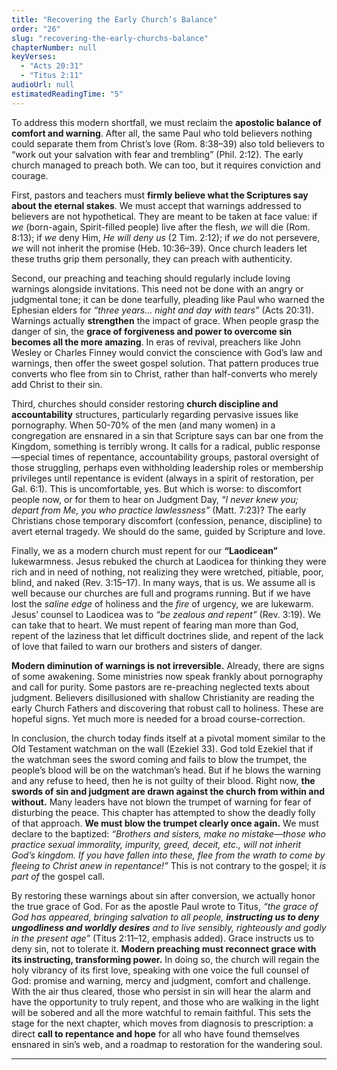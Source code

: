 ```yaml
---
title: "Recovering the Early Church’s Balance"
order: "26"
slug: "recovering-the-early-churchs-balance"
chapterNumber: null
keyVerses:
  - "Acts 20:31"
  - "Titus 2:11"
audioUrl: null
estimatedReadingTime: "5"
---
```

To address this modern shortfall, we must reclaim the **apostolic balance of comfort and warning**. After all, the same Paul who told believers nothing could separate them from Christ’s love (Rom. 8:38–39) also told believers to “work out your salvation with fear and trembling” (Phil. 2:12). The early church managed to preach both. We can too, but it requires conviction and courage.

First, pastors and teachers must **firmly believe what the Scriptures say about the eternal stakes**. We must accept that warnings addressed to believers are not hypothetical. They are meant to be taken at face value: if *we* (born-again, Spirit-filled people) live after the flesh, *we* will die (Rom. 8:13); if *we* deny Him, *He will deny us* (2 Tim. 2:12); if *we* do not persevere, *we* will not inherit the promise (Heb. 10:36–39). Once church leaders let these truths grip them personally, they can preach with authenticity.

Second, our preaching and teaching should regularly include loving warnings alongside invitations. This need not be done with an angry or judgmental tone; it can be done tearfully, pleading like Paul who warned the Ephesian elders for *“three years… night and day with tears”* (Acts 20:31). Warnings actually **strengthen** the impact of grace. When people grasp the danger of sin, the **grace of forgiveness and power to overcome sin becomes all the more amazing**. In eras of revival, preachers like John Wesley or Charles Finney would convict the conscience with God’s law and warnings, then offer the sweet gospel solution. That pattern produces true converts who flee from sin to Christ, rather than half-converts who merely add Christ to their sin.

Third, churches should consider restoring **church discipline and accountability** structures, particularly regarding pervasive issues like pornography. When 50-70% of the men (and many women) in a congregation are ensnared in a sin that Scripture says can bar one from the Kingdom, something is terribly wrong. It calls for a radical, public response—special times of repentance, accountability groups, pastoral oversight of those struggling, perhaps even withholding leadership roles or membership privileges until repentance is evident (always in a spirit of restoration, per Gal. 6:1). This is uncomfortable, yes. But which is worse: to discomfort people now, or for them to hear on Judgment Day, *“I never knew you; depart from Me, you who practice lawlessness”* (Matt. 7:23)? The early Christians chose temporary discomfort (confession, penance, discipline) to avert eternal tragedy. We should do the same, guided by Scripture and love.

Finally, we as a modern church must repent for our **“Laodicean”** lukewarmness. Jesus rebuked the church at Laodicea for thinking they were rich and in need of nothing, not realizing they were wretched, pitiable, poor, blind, and naked (Rev. 3:15–17). In many ways, that is us. We assume all is well because our churches are full and programs running. But if we have lost the *saline edge* of holiness and the *fire* of urgency, we are lukewarm. Jesus’ counsel to Laodicea was to *“be zealous and repent”* (Rev. 3:19). We can take that to heart. We must repent of fearing man more than God, repent of the laziness that let difficult doctrines slide, and repent of the lack of love that failed to warn our brothers and sisters of danger.

**Modern diminution of warnings is not irreversible.** Already, there are signs of some awakening. Some ministries now speak frankly about pornography and call for purity. Some pastors are re-preaching neglected texts about judgment. Believers disillusioned with shallow Christianity are reading the early Church Fathers and discovering that robust call to holiness. These are hopeful signs. Yet much more is needed for a broad course-correction.

In conclusion, the church today finds itself at a pivotal moment similar to the Old Testament watchman on the wall (Ezekiel 33). God told Ezekiel that if the watchman sees the sword coming and fails to blow the trumpet, the people’s blood will be on the watchman’s head. But if he blows the warning and any refuse to heed, then he is not guilty of their blood. Right now, **the swords of sin and judgment are drawn against the church from within and without.** Many leaders have not blown the trumpet of warning for fear of disturbing the peace. This chapter has attempted to show the deadly folly of that approach. **We must blow the trumpet clearly once again.** We must declare to the baptized: *“Brothers and sisters, make no mistake—those who practice sexual immorality, impurity, greed, deceit, etc., will not inherit God’s kingdom. If you have fallen into these, flee from the wrath to come by fleeing to Christ anew in repentance!”* This is not contrary to the gospel; it *is part of* the gospel call.

By restoring these warnings about sin after conversion, we actually honor the true grace of God. For as the apostle Paul wrote to Titus, *“the grace of God has appeared, bringing salvation to all people, **instructing us to deny ungodliness and worldly desires** and to live sensibly, righteously and godly in the present age”* (Titus 2:11–12, emphasis added). Grace instructs us to deny sin, not to tolerate it. **Modern preaching must reconnect grace with its instructing, transforming power.** In doing so, the church will regain the holy vibrancy of its first love, speaking with one voice the full counsel of God: promise and warning, mercy and judgment, comfort and challenge. With the air thus cleared, those who persist in sin will hear the alarm and have the opportunity to truly repent, and those who are walking in the light will be sobered and all the more watchful to remain faithful. This sets the stage for the next chapter, which moves from diagnosis to prescription: a direct **call to repentance and hope** for all who have found themselves ensnared in sin’s web, and a roadmap to restoration for the wandering soul.

-----
<a name="_toc197890397"></a>
